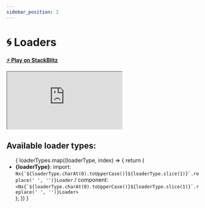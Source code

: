 ```yaml
---
sidebar_position: 2
---
```


# 🌀 Loaders

**[⚡️ Play on StackBlitz](https://stackblitz.com/edit/nx-react-svg-loaders-demo)**

<iframe src="https://stackblitz.com/edit/nx-react-svg-loaders-demo?embed=1&file=src/App.tsx&hideExplorer=1&hideNavigation=1&view=preview" style={
  {
    width: '100%',
    height: '500px',
    border: '0',
    borderRadius: '4px',
    border: '1px solid rgba(0,0,0,.125)',
    overflow: 'hidden'
  }
}></iframe>


## Available loader types:

<ul>
  {
    loaderTypes.map((loaderType, index) => {
      return (
        <li key={index}>
          <b>{loaderType}</b>:
          import: <code>Nx{`${loaderType.charAt(0).toUpperCase()}${loaderType.slice(1)}`.replace(' ', '')}Loader</code> /
          component: <code>&lt;Nx{`${loaderType.charAt(0).toUpperCase()}${loaderType.slice(1)}`.replace(' ', '')}Loader&gt;</code>
        </li>
      );
    })
  }
</ul>
